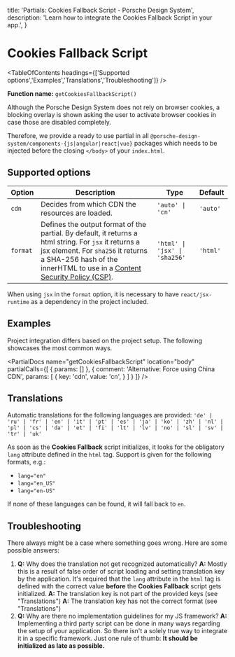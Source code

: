 
  title: 'Partials: Cookies Fallback Script - Porsche Design System',
  description: 'Learn how to integrate the Cookies Fallback Script in your app.',
}

# Cookies Fallback Script

<TableOfContents headings={['Supported options','Examples','Translations','Troubleshooting']} />

**Function name:** `getCookiesFallbackScript()`

Although the Porsche Design System does not rely on browser cookies, a blocking overlay is shown asking the user to
activate browser cookies in case those are disabled completely.

Therefore, we provide a ready to use partial in all `@porsche-design-system/components-{js|angular|react|vue}` packages
which needs to be injected before the closing `</body>` of your `index.html`.

<CookiesFallbackButton />

## Supported options

| Option   | Description                                                                                                                                                                                                                                                                  | Type                        | Default |
| -------- |------------------------------------------------------------------------------------------------------------------------------------------------------------------------------------------------------------------------------------------------------------------------------| --------------------------- | ------- |
| `cdn`    | Decides from which CDN the resources are loaded.                                                                                                                                                                                                                             | `'auto' \| 'cn'`             | `'auto'` |
| `format` | Defines the output format of the partial. By default, it returns a html string. For `jsx` it returns a jsx element. For `sha256` it returns a SHA-256 hash of the innerHTML to use in a [Content Security Policy (CSP)](/must-know/security/content-security-policy/). | `'html' \| 'jsx' \| 'sha256'` | `'html'` |

When using `jsx` in the `format` option, it is necessary to have `react/jsx-runtime` as a dependency in the project
included.

## Examples

Project integration differs based on the project setup.
The following showcases the most common ways.

<PartialDocs name="getCookiesFallbackScript" location="body" partialCalls={[
    {
      params: []
    },
    {
      comment: 'Alternative: Force using China CDN',
      params: [
        {
          key: 'cdn',
          value: 'cn',
        }
      ]
    }
  ]}
/>

## Translations

Automatic translations for the following languages are provided:
`'de' | 'ru' | 'fr' | 'en' | 'it' | 'pt' | 'es' | 'ja' | 'ko' | 'zh' | 'nl' | 'pl' | 'cs' | 'da' | 'et' | 'fi' | 'lt' | 'lv' | 'no' | 'sl' | 'sv' | 'tr' | 'uk'`

As soon as the **Cookies Fallback** script initializes, it looks for the obligatory `lang` attribute defined in the
`html` tag. Support is given for the following formats, e.g.:

- `lang="en"`
- `lang="en_US"`
- `lang="en-US"`

If none of these languages can be found, it will fall back to `en`.

## Troubleshooting

There always might be a case where something goes wrong. Here are some possible answers:

1. **Q:** Why does the translation not get recognized automatically?
**A:** Mostly this is a result of false order of script loading and setting translation key by the application. It's
required that the `lang` attribute in the `html` tag is defined with the correct value **before** the **Cookies
Fallback** script gets initialized.
**A:** The translation key is not part of the provided keys (see "Translations")
**A:** The translation key has not the correct format (see "Translations")
2. **Q:** Why are there no implementation guidelines for my JS framework?
**A:** Implementing a third party script can be done in many ways regarding the setup of your application. So there
isn't a solely true way to integrate it in a specific framework. Just one rule of thumb: **It should be initialized
as late as possible.**
